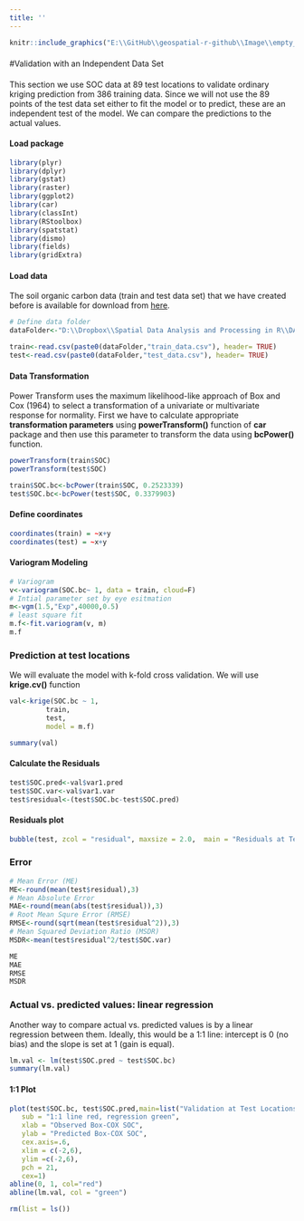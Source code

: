 ```yaml
---
title: ''
---
```


```r
knitr::include_graphics("E:\\GitHub\\geospatial-r-github\\Image\\empty_banner.png")
```
<div style="margin-bottom:20px;">
</div>

#Validation with an Independent Data Set
<div style="margin-bottom:20px;">
</div>

This section we use SOC data at 89 test locations to validate ordinary kriging prediction from  386 training  data. Since we will not  use the 89 points of the test data set either to fit the model or to predict, these are an independent test of the model. We can compare the predictions to the actual values.


#### Load package 

```r
library(plyr)
library(dplyr)
library(gstat)
library(raster)
library(ggplot2)
library(car)
library(classInt)
library(RStoolbox)
library(spatstat)
library(dismo)
library(fields)
library(gridExtra)
```


#### Load data

The soil organic carbon data (train and test data set) that we have created before is available for download from [here](https://www.dropbox.com/s/oi7ac2eusnjpafz/DATA_08.7z?dl=0). 

```r
# Define data folder
dataFolder<-"D:\\Dropbox\\Spatial Data Analysis and Processing in R\\DATA_08\\DATA_08\\"
```


```r
train<-read.csv(paste0(dataFolder,"train_data.csv"), header= TRUE) 
test<-read.csv(paste0(dataFolder,"test_data.csv"), header= TRUE) 
```


#### Data Transformation

Power Transform uses the maximum likelihood-like approach of Box and Cox (1964) to select a transformation of a univariate or multivariate response for normality. First we have to calculate appropriate **transformation parameters** using **powerTransform()** function of **car** package and then use this parameter to transform the data using **bcPower()** function.  

```r
powerTransform(train$SOC)
powerTransform(test$SOC)
```

```r
train$SOC.bc<-bcPower(train$SOC, 0.2523339)
test$SOC.bc<-bcPower(test$SOC, 0.3379903)
```


#### Define coordinates

```r
coordinates(train) = ~x+y
coordinates(test) = ~x+y
```


#### Variogram Modeling

```r
# Variogram
v<-variogram(SOC.bc~ 1, data = train, cloud=F)
# Intial parameter set by eye esitmation
m<-vgm(1.5,"Exp",40000,0.5)
# least square fit
m.f<-fit.variogram(v, m)
m.f
```


### Prediction at test locations

We will evaluate the model with  k-fold cross validation. We will use **krige.cv()** function


```r
val<-krige(SOC.bc ~ 1,
         train,        
         test,
         model = m.f)
```

```r
summary(val)
```

#### Calculate the Residuals


```r
test$SOC.pred<-val$var1.pred
test$SOC.var<-val$var1.var
test$residual<-(test$SOC.bc-test$SOC.pred)
```

#### Residuals plot

```r
bubble(test, zcol = "residual", maxsize = 2.0,  main = "Residuals at Test Data")
```


### Error

```r
# Mean Error (ME)
ME<-round(mean(test$residual),3)
# Mean Absolute Error
MAE<-round(mean(abs(test$residual)),3)
# Root Mean Squre Error (RMSE)
RMSE<-round(sqrt(mean(test$residual^2)),3)
# Mean Squared Deviation Ratio (MSDR)
MSDR<-mean(test$residual^2/test$SOC.var)

ME
MAE
RMSE
MSDR
```

### Actual vs. predicted values: linear regression

Another way to compare actual vs. predicted values is by a linear regression between them. Ideally, this would be a 1:1 line: intercept is 0 (no bias) and the slope is set at 1 (gain is equal). 


```r
lm.val <- lm(test$SOC.pred ~ test$SOC.bc)
summary(lm.val)
```

#### 1:1 Plot

```r
plot(test$SOC.bc, test$SOC.pred,main=list("Validation at Test Locations",cex=1),
   sub = "1:1 line red, regression green",
   xlab = "Observed Box-COX SOC",
   ylab = "Predicted Box-COX SOC", 
   cex.axis=.6,
   xlim = c(-2,6), 
   ylim =c(-2,6), 
   pch = 21, 
   cex=1)
abline(0, 1, col="red")
abline(lm.val, col = "green")
```



```r
rm(list = ls())
```
